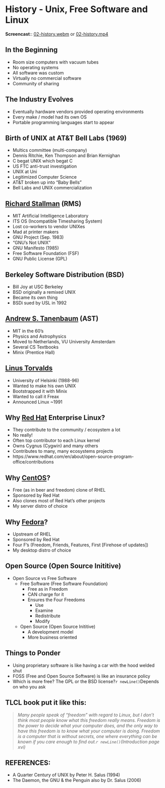 # History - Unix, Free Software and Linux


**Screencast**:: 
[02-history.webm](https://www.cs.montana.edu/users/sdowdle/csci351/videos/02-history.webm){target="_blank"} 
or 
[02-history.mp4](https://www.cs.montana.edu/users/sdowdle/csci351/videos/02-history.mp4){target="_blank"}

## In the Beginning

- Room size computers with vacuum tubes
- No operating systems
- All software was custom
- Virtually no commercial software
- Community of sharing

## The Industry Evolves

- Eventually hardware vendors provided operating environments
- Every make / model had its own OS
- Portable programming languages start to appear

## Birth of UNIX at AT&T Bell Labs (1969)

- Multics committee (multi-company)
- Dennis Ritchie, Ken Thompson and Brian Kernighan
- C begat UNIX which begat C
- US FTC anti-trust investigation
- UNIX at Uni
- Legitimized Computer Science
- AT&T broken up into "Baby Bells"
- Bell Labs and UNIX commercialization

## [Richard Stallman](https://en.wikipedia.org/wiki/Richard_Stallman) (RMS)

- MIT Artificial Intelligence Laboratory
- ITS OS (Incompatible Timesharing System)
- Lost co-workers to vendor UNIXes
- Mad at printer makers
- GNU Project (Sep. 1983)
- "GNU's Not UNIX"
- GNU Manifesto (1985)
- Free Software Foundation (FSF)
- GNU Public License (GPL)


## Berkeley Software Distribution (BSD)

- Bill Joy at USC Berkeley
- BSD originally a remixed UNIX
- Became its own thing
- BSDi sued by USL in 1992

## [Andrew S. Tanenbaum](https://en.wikipedia.org/wiki/Andrew_S._Tanenbaum) (AST)

- MIT in the 60's
- Physics and Astrophysics
- Moved to Netherlands, VU University Amsterdam
- Several CS Textbooks
- Minix (Prentice Hall)

## [Linus Torvalds](https://en.wikipedia.org/wiki/Linus_torvalds)

- University of Helsinki (1988-96)
- Wanted to make his own UNIX
- Bootstrapped it with Minix
- Wanted to call it Freax
- Announced Linux ~1991

## Why [Red Hat](https://www.redhat.com/en) Enterprise Linux?

- They contribute to the community / ecosystem a lot
- No really!
- Often top contributor to each Linux kernel
- Owns Cygnus (Cygwin) and many others
- Contributes to many, many ecosystems projects
- https://www.redhat.com/en/about/open-source-program-office/contributions
 
## Why [CentOS](https://www.centos.org/)?

- Free (as in beer and freedom) clone of RHEL
- Sponsored by Red Hat
- Also clones most of Red Hat’s other projects
- My server distro of choice

## Why [Fedora](https://getfedora.org/)?

- Upstream of RHEL
- Sponsored by Red Hat
- Four F's (Freedom, Friends, Features, First [Firehose of updates])
- My desktop distro of choice

## Open Source (Open Source Inititive)

- Open Source vs Free Software
  - Free Software (Free Software Foundation)
    - Free as in Freedom
    - CAN charge for it
    - Ensures the Four Freedoms
      - Use
      - Examine
      - Redistribute
      - Modify
  - Open Source (Open Source Inititive)
    - A development model
    - More business oriented

## Things to Ponder

- Using proprietary software is like having a car with the hood welded shut
- FOSS (Free and Open Source Software) is like an insurance policy
- Which is more free?  The GPL or the BSD license?`r newLine()`Depends on who you ask

## TLCL book put it like this:

> *Many people speak of “freedom” with regard to Linux, but I don't think most people know what this freedom really means. Freedom is the power to decide what your computer does, and the only way to have this freedom is to know what your computer is doing. Freedom is a computer that is without secrets, one where everything can be known if you care enough to find out.`r newLine()`(Introduction page xvi)*

## REFERENCES:

- A Quarter Century of UNIX by Peter H. Salus (1994)
- The Daemon, the GNU & the Penguin also by Dr. Salus (2006)
